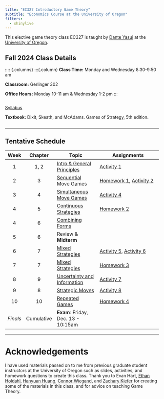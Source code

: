 ```yaml
---
title: "EC327 Introductory Game Theory"
subtitle: "Economics Course at the University of Oregon"
filters:
  - shinylive
---
```


This elective game theory class EC327 is taught by [Dante Yasui](https://cas.uoregon.edu/directory/economics/all/dyasui)
at the [University of Oregon](https://socialsciences.uoregon.edu/economics).

## Fall 2024 Class Details

:::: {.columns}
:::{.column}
**Class Time:** Monday and Wednesday 8:30-9:50 am

**Classroom:** Gerlinger 302

**Office Hours:** Monday 10-11 am \& Wednesday 1-2 pm
:::

::: {.column}
<a href="Syllabus/main.pdf" target="_blank">Syllabus</a>

**Textbook:**
Dixit, Skeath, and McAdams. Games of Strategy, 5th edition.
:::

---

## Tentative Schedule

| **Week** | **Chapter** | **Topic**                                                        | Assignments                                                                                                      |
|:--------:+:-----------:+------------------------------------------------------------------+------------------------------------------------------------------------------------------------------------------|
|     1    |     1, 2    | [Intro & General Principles](Slides/#intro-and-syllabus-day)     | [Activity 1](activities/01GuessTwoThirds/GuessTwoThirds.qmd)                                                     |
|     2    |      3      | [Sequential Move Games](Slides/#sequential-games)                | [Homework 1](Homework/assignment1/main.pdf), [Activity 2](activities/02SurvivorFlags/SurvivorFlags.qmd)          |
|     3    |      4      | [Simultaneous Move Games](Slides/#simultaneous-games)            | [Activity 4](activities/04BlottoElection/BlottoElection.qmd)                                                     |
|     4    |      5      | [Continuous Strategies](Slides/#simultaneous-games)              | [Homework 2](Homework/assignment2/main.pdf)                                                                      |
|     4    |      6      | [Combining Forms](Slides/#combining-simultaneous-and-sequential) |                                                                                                                  |
|     5    |      6      | Review & **Midterm**                                             |                                                                                                                  |
|     6    |      7      | [Mixed Strategies](Slides/#mixed-strategies)                     | [Activity 5](activities/05CournotComp/cournotcomp.qmd), [Activity 6](activities/06PenaltyKicks/penaltykicks.qmd) |
|     7    |      7      | [Mixed Strategies](Slides/#mixed-strategies)                     | [Homework 3](Homework/assignment3/main.pdf)                                                                      |
|     8    |      9      | [Uncertainty and Information](Slides/#asymmetric-info)           | [Activity 7](activities/LemonsMarket/main.qmd)                                                                   |
|     9    |      8      | [Strategic Moves](Slides/#strategic-moves)                       | [Activity 8](activities/Brinksmanship/main.qmd)                                                                  |
|    10    |      10     | [Repeated Games](Slides/#repeated-games)                         | [Homework 4](Homework/assignment4/main.pdf)                                                                      |
| *Finals* |  Cumulative | **Exam**: Friday, Dec. 13 - 10:15am                              |                                                                                                                  |

---

# Acknowledgements

I have used materials passed on to me from previous graduate student instructors at the University of Oregon
such as slides, activities, and homework questions to create this class.
Thank you to Evan Hart,
[Ethan Holdahl](https://ethanholdahl.com/),
[Hanyuan Huang](https://sites.google.com/view/hanyuanhuang/),
[Connor Wiegand](https://ctwie.me/),
and [Zachary Kiefer](https://zkiefer10.github.io/)
for creating some of the materials in this class,
and for advice on teaching Game Theory.

